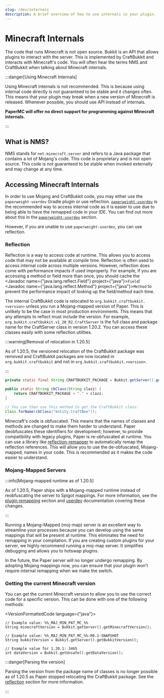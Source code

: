 ```yaml
---
slug: /dev/internals
description: A brief overview of how to use internals in your plugin.
---
```


# Minecraft Internals

The code that runs Minecraft is not open source. Bukkit is an API that allows plugins to interact with the server. This
is implemented by CraftBukkit and interacts with Minecraft's code. You will often hear the terms NMS and CraftBukkit
when talking about Minecraft internals.

:::danger[Using Minecraft Internals]

Using Minecraft internals is not recommended. This is because using internal code directly is not guaranteed to be
stable and it changes often. This means that your plugin may break when a new version of Minecraft is released.
Whenever possible, you should use API instead of internals.

**PaperMC will offer no direct support for programming against Minecraft internals.**

:::

## What is NMS?

NMS stands for `net.minecraft.server` and refers to a Java package that contains a lot of Mojang's code. This code is
proprietary and is not open source. This code is not guaranteed to be stable when invoked externally and may change at
any time.

## Accessing Minecraft Internals

In order to use Mojang and CraftBukkit code, you may either use the `paperweight-userdev` Gradle plugin or use reflection.
[`paperweight-userdev`](https://github.com/PaperMC/paperweight-test-plugin) is the recommended way to access internal code
as it is easier to use due to being able to have the remapped code in your IDE. You can find
out more about this in the [`paperweight-userdev`](/paper/dev/userdev) section.

However, if you are unable to use `paperweight-userdev`, you can use reflection.

### Reflection

Reflection is a way to access code at runtime. This allows you to access code that may not be available at compile time.
Reflection is often used to access internal code across multiple versions. However, reflection does come
with performance impacts if used improperly. For example, if you are accessing a method or field more than once,
you should cache the <Javadoc name={"java.lang.reflect.Field"} project={"java"}>`Field`</Javadoc>/
<Javadoc name={"java.lang.reflect.Method"} project={"java"}>`Method`</Javadoc> to prevent the performance
impact of looking up the field/method each time.

The internal CraftBukkit code is relocated to `org.bukkit.craftbukkit.<version>` unless you run a Mojang-mapped version
of Paper. This is unlikely to be the case in most production environments. This means that any attempts to reflect must
include the version. For example, `org.bukkit.craftbukkit.v1_20_R2.CraftServer` is the full class and package name
for the CraftServer class in version 1.20.2. You can access these classes easily with some reflection utilities.

:::warning[Removal of relocation in 1.20.5]

As of 1.20.5, the versioned relocation of the CraftBukkit package was removed and
CraftBukkit packages are now located in `org.bukkit.craftbukkit` and not in `org.bukkit.craftbukkit.<version>`.

:::

```java
private static final String CRAFTBUKKIT_PACKAGE = Bukkit.getServer().getClass().getPackage().getName();

public static String cbClass(String clazz) {
    return CRAFTBUKKIT_PACKAGE + "." + clazz;
}

// You can then use this method to get the CraftBukkit class:
Class.forName(cbClass("entity.CraftBee"));
```

Minecraft's code is obfuscated. This means that the names of classes and methods are changed to make them harder to
understand. Paper deobfuscates these identifiers for development; however, to provide compatibility with legacy plugins,
Paper is re-obfuscated at runtime. You can use a library like [reflection-remapper](https://github.com/jpenilla/reflection-remapper) to automatically remap the
reflection references. This will allow you to use the de-obfuscated, Mojang-mapped, names in your code. This is recommended as
it makes the code easier to understand.

### Mojang-Mapped Servers

:::info[Mojang-mapped runtime as of 1.20.5]

As of 1.20.5, Paper ships with a Mojang-mapped runtime instead of reobfuscating the server to Spigot mappings.
For more information, see the [plugin remapping](./project-setup#plugin-remapping) section and [userdev](./userdev#1205-and-beyond) documentation covering these changes.

:::

Running a Mojang-Mapped (moj-map) server is an excellent way to streamline your processes because you can develop using
the same mappings that will be present at runtime. This eliminates the need for remapping in your compilation. If you
are creating custom plugins for your server, we highly recommend running a moj-map server. It simplifies debugging and
allows you to hotswap plugins.

In the future, the Paper server will no longer undergo remapping. By adopting Mojang mappings now, you can ensure that
your plugin won't require internal remapping when we make the switch.

### Getting the current Minecraft version

You can get the current Minecraft version to allow you to use the correct code for a specific version. This can be done
with one of the following methods:

<VersionFormattedCode language={"java"}>
```
// Example value: %%_MAJ_MIN_PAT_MC_%%
String minecraftVersion = Bukkit.getServer().getMinecraftVersion();

// Example value: %%_MAJ_MIN_PAT_MC_%%-R0.1-SNAPSHOT
String bukkitVersion = Bukkit.getServer().getBukkitVersion();

// Example value for 1.20.1: 3465
int dataVersion = Bukkit.getUnsafe().getDataVersion();
```
</VersionFormattedCode>

:::danger[Parsing the version]

Parsing the version from the package name of classes is no longer possible as of 1.20.5 as Paper stopped relocating the CraftBukkit package.
See the [reflection](#reflection) section for more information.

:::
